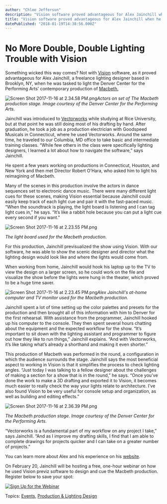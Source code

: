 ```yaml
---
author: "Chloe Jefferson"
description: "Vision software proved advantageous for Alex Jainchill when he was tasked to light the Denver Center for the Performing Arts’ production of Macbeth."
title: "Vision software proved advantageous for Alex Jainchill when he was tasked to light the Denver Center for the Performing Arts’ production of Macbeth." 
datePublished: "2018-01-19T14:38:56.000Z"
---
```

# No More Double, Double Lighting Trouble with Vision

Something wicked this way comes? Not with [Vision](http://www.espvision.com/) software, as it proved advantageous for Alex Jainchill, a freelance lighting designer based in Brooklyn, NY, when he was tasked to light the Denver Center for the Performing Arts’ contemporary production of [Macbeth.](https://www.denvercenter.org/shows/specific-series/Get?Id=3e45da06-998a-4733-a115-ca4dea548c25)

![Screen Shot 2017-11-16 at 2.34.58 PM.png](https://blog.vectorworks.net/hs-fs/hubfs/Screen%20Shot%202017-11-16%20at%202.34.58%20PM.png?width=550&name=Screen%20Shot%202017-11-16%20at%202.34.58%20PM.png "Screen Shot 2017-11-16 at 2.34.58 PM.png")_Actors on set of The Macbeth production stage. Image courtesy of the Denver Center for the Performing Arts._

Jainchill was introduced to [Vectorworks](http://www.vectorworks.net/?utm%5Fcampaign=blog&utm%5Fsource=intext&utm%5Fmedium=planetvectorworks&utm%5Fcontent=alexjainchill01192018) while studying at Rice University, but at that point he was still doing most of his drafting by hand. After graduation, he took a job as a production electrician with Goodspeed Musicals in Connecticut, where he used Vectorworks. Around the same time, he traveled to our Columbia, MD office to take basic and intermediate training classes. “While few others in the class were specifically lighting designers, I learned a lot about how to navigate the software,” says Jainchill.

He spent a few years working on productions in Connecticut, Houston, and New York and then met Director Robert O’Hara, who asked him to light his reimagining of Macbeth.

Many of the scenes in this production involve the actors in dance sequences set to electronic dance music. There were many different light cues for these scenes, making Vision essential because Jainchill could easily keep track of each light cue and pair it with the fast-paced music. “When the soundtrack is playing, the light board is listening and I can tag light cues in,” he says. “It’s like a rabbit hole because you can put a light cue every second if you want.” 

![Screen Shot 2017-11-16 at 2.23.55 PM.png](https://blog.vectorworks.net/hs-fs/hubfs/Screen%20Shot%202017-11-16%20at%202.23.55%20PM.png?width=550&name=Screen%20Shot%202017-11-16%20at%202.23.55%20PM.png "Screen Shot 2017-11-16 at 2.23.55 PM.png")

_The light board used for the Macbeth production._

For this production, Jainchill previsualized the show using Vision. With our software, he was able to show the scenic designer and director what the lighting design would look like and where the lights would come from.

When working from home, Jainchill would hook his laptop up to the TV to view the design on a larger screen, so he could work on the file and visualize the show before the lights were hung in the theater, which proved to be a huge time saver.

![Screen Shot 2017-11-16 at 2.23.45 PM.png](https://blog.vectorworks.net/hs-fs/hubfs/Screen%20Shot%202017-11-16%20at%202.23.45%20PM.png?width=550&name=Screen%20Shot%202017-11-16%20at%202.23.45%20PM.png "Screen Shot 2017-11-16 at 2.23.45 PM.png")_Alex Jainchill's at-home computer and TV monitor used for the Macbeth production._

Jainchill spent a lot of time setting up the color palettes and presets for the production and then brought all of this information with him to Denver for the first rehearsal. With assistance from the programmer, Jainchill hooked up his computer to the console. They then spent several hours chatting about the equipment and the expected workflow for the show. “It’s important to sit down with the lighting assistant and programmer to figure out how they like to run things,” Jainchill explains. “And with Vectorworks, it’s like taking what’s already a shorthand and making it even shorter.”

This production of Macbeth was performed in the round, a configuration in which the audience surrounds the stage. Jainchill says the most beneficial aspect to working in Vision is that it simplifies the process to check lighting angles. “Just today I was talking to a fellow designer about the challenges of making a section for a show that is in the round,” he says. “Once you've done the work to make a 3D drafting and exported it to Vision, it becomes much easier to really check the way your lights relate to architecture. I’ve also found Vision to be very useful for console setup and organization, as well as building and editing effects.” 

![Screen Shot 2017-11-16 at 2.36.39 PM.png](https://blog.vectorworks.net/hs-fs/hubfs/Screen%20Shot%202017-11-16%20at%202.36.39%20PM.png?width=550&name=Screen%20Shot%202017-11-16%20at%202.36.39%20PM.png "Screen Shot 2017-11-16 at 2.36.39 PM.png")

_The Macbeth production stage. Image courtesy of the Denver Center for the Performing Arts._

“Vectorworks is a fundamental part of my workflow on any project I take,” says Jainchill. “And as I improve my drafting skills, I find that I am able to complete drawings for projects quicker and I can take on a greater number of projects.”

You can learn more about Alex and his experience on his [website](http://www.alexjainchill.com/what-we-do).

On February 20, Jainchill will be hosting a free, one-hour webinar on how he used Vision previz software to design and cue the Macbeth production. Register below to save your spot: 

[![Sign Up for the Webinar](https://no-cache.hubspot.com/cta/default/3018241/d5304570-3c73-42b7-ba03-28c49f2831be.png)](https://cta-redirect.hubspot.com/cta/redirect/3018241/d5304570-3c73-42b7-ba03-28c49f2831be) 

 Topics: [Events](https://blog.vectorworks.net/topic/events), [Production & Lighting Design](https://blog.vectorworks.net/topic/production-lighting-design) 

 